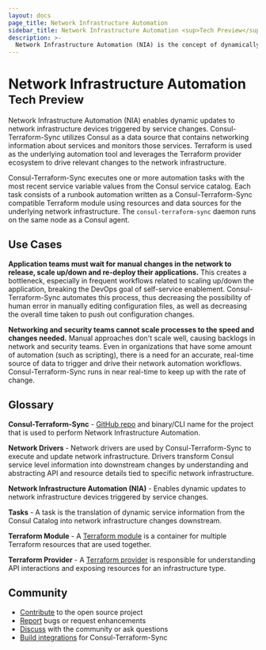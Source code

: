 ```yaml
---
layout: docs
page_title: Network Infrastructure Automation
sidebar_title: Network Infrastructure Automation <sup>Tech Preview</sup>
description: >-
  Network Infrastructure Automation (NIA) is the concept of dynamically updating infrastructure devices triggered by service changes. Consul-Terraform-Sync is a tool that performs NIA and utilizes Consul as a data source that contains networking information about services and monitors those services. Terraform is used as the underlying automation tool and leverages the Terraform provider ecosystem to drive relevant changes to the network infrastructure.
---
```


# Network Infrastructure Automation <sup>Tech Preview</sup>

Network Infrastructure Automation (NIA) enables dynamic updates to network infrastructure devices triggered by service changes. Consul-Terraform-Sync utilizes Consul as a data source that contains networking information about services and monitors those services. Terraform is used as the underlying automation tool and leverages the Terraform provider ecosystem to drive relevant changes to the network infrastructure.

Consul-Terraform-Sync executes one or more automation tasks with the most recent service variable values from the Consul service catalog. Each task consists of a runbook automation written as a Consul-Terraform-Sync compatible Terraform module using resources and data sources for the underlying network infrastructure. The `consul-terraform-sync` daemon runs on the same node as a Consul agent.

## Use Cases

**Application teams must wait for manual changes in the network to release, scale up/down and re-deploy their applications.** This creates a bottleneck, especially in frequent workflows related to scaling up/down the application, breaking the DevOps goal of self-service enablement. Consul-Terraform-Sync automates this process, thus decreasing the possibility of human error in manually editing configuration files, as well as decreasing the overall time taken to push out configuration changes.

**Networking and security teams cannot scale processes to the speed and changes needed.** Manual approaches don't scale well, causing backlogs in network and security teams. Even in organizations that have some amount of automation (such as scripting), there is a need for an accurate, real-time source of data to trigger and drive their network automation workflows. Consul-Terraform-Sync runs in near real-time to keep up with the rate of change.

## Glossary

**Consul-Terraform-Sync** - [GitHub repo](https://github.com/hashicorp/consul-terraform-sync) and binary/CLI name for the project that is used to perform Network Infrastructure Automation.

**Network Drivers** - Network drivers are used by Consul-Terraform-Sync to execute and update network infrastructure. Drivers transform Consul service level information into downstream changes by understanding and abstracting API and resource details tied to specific network infrastructure.

**Network Infrastructure Automation (NIA)** - Enables dynamic updates to network infrastructure devices triggered by service changes.

**Tasks** - A task is the translation of dynamic service information from the Consul Catalog into network infrastructure changes downstream.

**Terraform Module** - A [Terraform module](https://www.terraform.io/docs/configuration/modules.html) is a container for multiple Terraform resources that are used together.

**Terraform Provider** - A [Terraform provider](https://www.terraform.io/docs/providers/index.html) is responsible for understanding API interactions and exposing resources for an infrastructure type.

## Community

- [Contribute](https://github.com/hashicorp/consul-terraform-sync) to the open source project
- [Report](https://github.com/hashicorp/consul-terraform-sync/issues) bugs or request enhancements
- [Discuss](https://discuss.hashicorp.com/tags/c/consul/29/consul-tf-sync) with the community or ask questions
- [Build integrations](/docs/nia/installation/requirements#how-to-create-a-compatible-terraform-module) for Consul-Terraform-Sync

